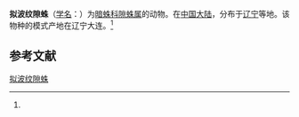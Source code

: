 {{Speciesbox
| name = 拟波纹隙蛛
| status = 
| status_system = 
| image = 
| genus = Coelotes
| species = paradicranatus
| authority = (Song et al, 1993)<ref name='id14103'>{{cite web| url =http://www.bioinfo.cn/db05/BjdwSpecies.php?action=view&id=14103| title =拟波纹隙蛛| work =《中国动物物种编目数据库》| publisher =中国科学院微生物研究所| author =中国科学院动物研究所| accessdate =2009-04-28| deadurl =yes| archiveurl =https://web.archive.org/web/20160305041715/http://www.bioinfo.cn/db05/BjdwSpecies.php?action=view&id=14103| archivedate =2016-03-05}}</ref>
}}

'''拟波纹隙蛛'''（[[学名|学名]]：{{lang|la|''Coelotes paradicranatus''}}）为[[暗蛛科|暗蛛科]][[隙蛛属|隙蛛属]]的动物。在[[中国大陆|中国大陆]]，分布于[[辽宁|辽宁]]等地。该物种的模式产地在辽宁大连。<ref name='id14103'/>

== 参考文献 ==
{{reflist}}

{{Wikispecies|Coelotes paradicranatus}}

[[Category:隙蛛属|拟波纹隙蛛]]


{{蜘蛛小作品}}